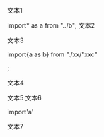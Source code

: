 文本1

import* as a from "../b";
文本2


文本3

import{a as b} from "./xx/\"xxc"

;

文本4

文本5
文本6

import'a'

文本7
